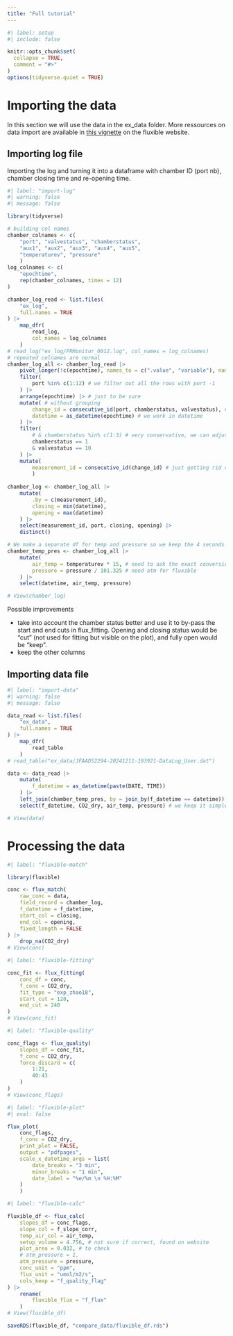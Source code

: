 ```yaml
---
title: "Full tutorial"
---
```


```r
#| label: setup
#| include: false

knitr::opts_chunk$set(
  collapse = TRUE,
  comment = "#>"
)
options(tidyverse.quiet = TRUE)
```

# Importing the data

In this section we will use the data in the ex_data folder.
More ressources on data import are available in [this vignette](https://plant-functional-trait-course.github.io/fluxible/articles/data-prep.html) on the fluxible website.


## Importing log file

Importing the log and turning it into a dataframe with chamber ID (port nb), chamber closing time and re-opening time.
```r
#| label: "import-log"
#| warning: false
#| message: false

library(tidyverse)

# building col names
chamber_colnames <- c(
    "port", "valvestatus", "chamberstatus",
    "aux1", "aux2", "aux3", "aux4", "aux5",
    "temperaturev", "pressure"
    )
log_colnames <- c(
    "epochtime",
    rep(chamber_colnames, times = 12)
)

chamber_log_read <- list.files(
    "ex_log",
    full.names = TRUE
) |>
    map_dfr(
        read_log,
        col_names = log_colnames
    )
# read_log("ex_log/FRMonitor_0012.log", col_names = log_colnames)
# repeated colnames are normal
chamber_log_all <- chamber_log_read |>
    pivot_longer(!c(epochtime), names_to = c(".value", "variable"), names_sep = "_") |>
    filter(
        port %in% c(1:12) # we filter out all the rows with port -1
    ) |>
    arrange(epochtime) |> # just to be sure
    mutate( # without grouping
        change_id = consecutive_id(port, chamberstatus, valvestatus), #detecting all changes in status
        datetime = as_datetime(epochtime) # we work in datetime
    ) |>
    filter(
        # & chamberstatus %in% c(1:3) # very conservative, we can adjust the focus window later in flux_fitting
        chamberstatus == 1
        & valvestatus == 10
    ) |>
    mutate(
        measurement_id = consecutive_id(change_id) # just getting rid of the missing id after filter
        )
    
chamber_log <- chamber_log_all |>
    mutate(
        .by = c(measurement_id),
        closing = min(datetime),
        opening = max(datetime)
    ) |>
    select(measurement_id, port, closing, opening) |>
    distinct()

# We make a separate df for temp and pressure so we keep the 4 seconds reads
chamber_temp_pres <- chamber_log_all |>
    mutate(
        air_temp = temperaturev * 15, # need to ask the exact conversion factor, for now this one makes sense
        pressure = pressure / 101.325 # need atm for fluxible
    ) |>
    select(datetime, air_temp, pressure)

# View(chamber_log)
```

Possible improvements

- take into account the chamber status better and  use it to by-pass the start and end cuts in flux_fitting. Opening and closing status would be "cut" (not used for fitting but visible on the plot), and fully open would be "keep".
- keep the other columns

## Importing data file

```r
#| label: "import-data"
#| warning: false
#| message: false

data_read <- list.files(
    "ex_data",
    full.names = TRUE
) |>
    map_dfr(
        read_table
    )
# read_table("ex_data/JFAADS2294-20241211-193921-DataLog_User.dat")

data <- data_read |>
    mutate(
        f_datetime = as_datetime(paste(DATE, TIME))
    ) |>
    left_join(chamber_temp_pres, by = join_by(f_datetime == datetime)) |> # adding air temp and pressure here
    select(f_datetime, CO2_dry, air_temp, pressure) # we keep it simple for now and work only on CO2

# View(data)
```



# Processing the data

```r
#| label: "fluxible-match"

library(fluxible)

conc <- flux_match(
    raw_conc = data,
    field_record = chamber_log,
    f_datetime = f_datetime,
    start_col = closing,
    end_col = opening,
    fixed_length = FALSE
) |>
    drop_na(CO2_dry)
# View(conc)
```

```r
#| label: "fluxible-fitting"

conc_fit <- flux_fitting(
    conc_df = conc,
    f_conc = CO2_dry,
    fit_type = "exp_zhao18",
    start_cut = 120,
    end_cut = 240
)
# View(conc_fit)
```

```r
#| label: "fluxible-quality"

conc_flags <- flux_quality(
    slopes_df = conc_fit,
    f_conc = CO2_dry,
    force_discard = c(
        1:21,
        40:43
    )
)
# View(conc_flags)
```

```r
#| label: "fluxible-plot"
#| eval: false

flux_plot(
    conc_flags,
    f_conc = CO2_dry,
    print_plot = FALSE,
    output = "pdfpages",
    scale_x_datetime_args = list(
        date_breaks = "3 min",
        minor_breaks = "1 min",
        date_label = "%e/%m \n %H:%M"
    )
    )

```

```r
#| label: "fluxible-calc"

fluxible_df <- flux_calc(
    slopes_df = conc_flags,
    slope_col = f_slope_corr,
    temp_air_col = air_temp,
    setup_volume = 4.756, # not sure if correct, found on website
    plot_area = 0.032, # to check
    # atm_pressure = 1,
    atm_pressure = pressure,
    conc_unit = "ppm",
    flux_unit = "umol/m2/s",
    cols_keep = "f_quality_flag"
) |>
    rename(
        fluxible_flux = "f_flux"
    )
# View(fluxible_df)

saveRDS(fluxible_df, "compare_data/fluxible_df.rds")
```
